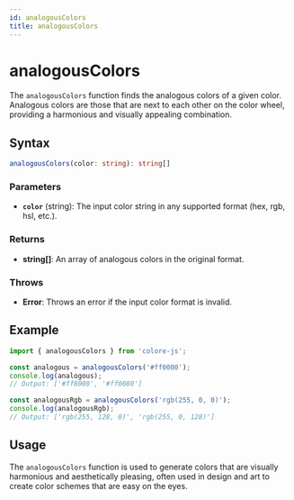 ```yaml
---
id: analogousColors
title: analogousColors
---
```


# analogousColors

The `analogousColors` function finds the analogous colors of a given color. Analogous colors are those that are next to each other on the color wheel, providing a harmonious and visually appealing combination.

## Syntax

```typescript
analogousColors(color: string): string[]
```

### Parameters

- **`color`** (string): The input color string in any supported format (hex, rgb, hsl, etc.).

### Returns

- **string[]**: An array of analogous colors in the original format.

### Throws

- **Error**: Throws an error if the input color format is invalid.

## Example

```typescript
import { analogousColors } from 'colore-js';

const analogous = analogousColors('#ff0000');
console.log(analogous);
// Output: ['#ff8000', '#ff0080']

const analogousRgb = analogousColors('rgb(255, 0, 0)');
console.log(analogousRgb);
// Output: ['rgb(255, 128, 0)', 'rgb(255, 0, 128)']
```

## Usage

The `analogousColors` function is used to generate colors that are visually harmonious and aesthetically pleasing, often used in design and art to create color schemes that are easy on the eyes.
